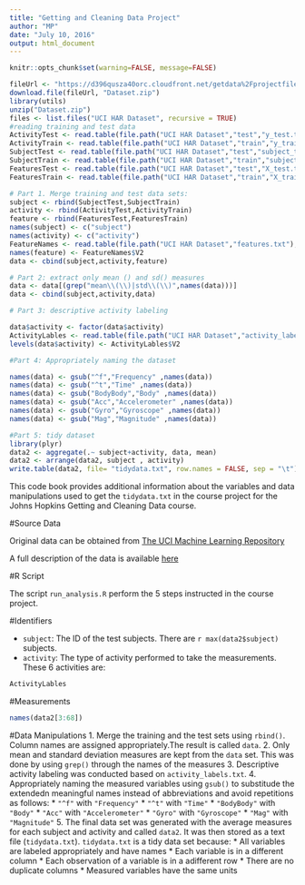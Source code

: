 ---
title: "Getting and Cleaning Data Project"
author: "MP"
date: "July 10, 2016"
output: html_document
---

```{r global_options, include=FALSE}
knitr::opts_chunk$set(warning=FALSE, message=FALSE)
```

```{r,results="hide",echo=FALSE}
fileUrl <- "https://d396qusza40orc.cloudfront.net/getdata%2Fprojectfiles%2FUCI%20HAR%20Dataset.zip"
download.file(fileUrl, "Dataset.zip")
library(utils) 
unzip("Dataset.zip")
files <- list.files("UCI HAR Dataset", recursive = TRUE)
#reading training and test data
ActivityTest <- read.table(file.path("UCI HAR Dataset","test","y_test.txt"), header = FALSE)
ActivityTrain <- read.table(file.path("UCI HAR Dataset","train","y_train.txt"), header = FALSE)
SubjectTest <- read.table(file.path("UCI HAR Dataset","test","subject_test.txt"), header = FALSE)
SubjectTrain <- read.table(file.path("UCI HAR Dataset","train","subject_train.txt"), header = FALSE)
FeaturesTest <- read.table(file.path("UCI HAR Dataset","test","X_test.txt"), header = FALSE)
FeaturesTrain <- read.table(file.path("UCI HAR Dataset","train","X_train.txt"), header = FALSE)

# Part 1. Merge training and test data sets:
subject <- rbind(SubjectTest,SubjectTrain)
activity <- rbind(ActivityTest,ActivityTrain)
feature <- rbind(FeaturesTest,FeaturesTrain)
names(subject) <- c("subject")
names(activity) <- c("activity")
FeatureNames <- read.table(file.path("UCI HAR Dataset","features.txt"), header = FALSE)
names(feature) <- FeatureNames$V2
data <- cbind(subject,activity,feature)

# Part 2: extract only mean () and sd() measures
data <- data[(grep("mean\\(\\)|std\\(\\)",names(data)))]
data <- cbind(subject,activity,data)

# Part 3: descriptive activity labeling

data$activity <- factor(data$activity)
ActivityLables <- read.table(file.path("UCI HAR Dataset","activity_labels.txt"),header = FALSE)
levels(data$activity) <- ActivityLables$V2

#Part 4: Appropriately naming the dataset

names(data) <- gsub("^f","Frequency" ,names(data))
names(data) <- gsub("^t","Time" ,names(data))
names(data) <- gsub("BodyBody","Body" ,names(data))
names(data) <- gsub("Acc","Accelerometer" ,names(data))
names(data) <- gsub("Gyro","Gyroscope" ,names(data))
names(data) <- gsub("Mag","Magnitude" ,names(data))

#Part 5: tidy dataset
library(plyr)
data2 <- aggregate(.~ subject+activity, data, mean)
data2 <- arrange(data2, subject , activity)
write.table(data2, file= "tidydata.txt", row.names = FALSE, sep = "\t")
```


This code book provides additional information about the variables and data manipulations used to get the `tidydata.txt` in the course project for the Johns Hopkins Getting and Cleaning Data course. 

#Source Data

Original data can be obtained from [The UCI Machine Learning Repository](https://d396qusza40orc.cloudfront.net/getdata%2Fprojectfiles%2FUCI%20HAR%20Dataset.zip) 

A full description of the data is available [here](http://archive.ics.uci.edu/ml/datasets/Human+Activity+Recognition+Using+Smartphones)


#R Script

The script `run_analysis.R` perform the 5 steps instructed in the course project.

  
#Identifiers

* `subject`: The ID of the test subjects. There are `r max(data2$subject)` subjects.
* `activity`: The type of activity performed to take the measurements. These 6 activities are: 
```{r,echo=FALSE}
ActivityLables 
```


#Measurements

```{r,echo=FALSE}
names(data2[3:68]) 
```

#Data Manipulations
1. Merge the training and the test sets using `rbind()`. Column names are assigned appropriately.The result is called `data`.
2. Only mean and standard deviation measures are kept from the `data` set. This was done by using `grep()` through the names of the measures
3. Descriptive activity labeling was conducted based on `activity_labels.txt`.
4. Appropriately naming the measured variables using `gsub()` to substitude the extendedn meaningful names instead of abbreviations and avoid repetitions as follows:
  * `"^f"` with `"Frequency"` 
  * `"^t"` with `"Time"` 
  * `"BodyBody"` with `"Body"` 
  * `"Acc"` with `"Accelerometer"` 
  * `"Gyro"` with `"Gyroscope"` 
  * `"Mag"` with `"Magnitude"` 
5. The final data set was generated with the average measures for each subject and activity and called `data2`. It was then stored as a text file (`tidydata.txt`). `tidydata.txt` is a tidy data set because:
  * All variables are labeled appropriately and have names
  * Each variable is in a different column
  * Each observation of a variable is in a adifferent row
  * There are no duplicate columns
  * Measured variables have the same units 
